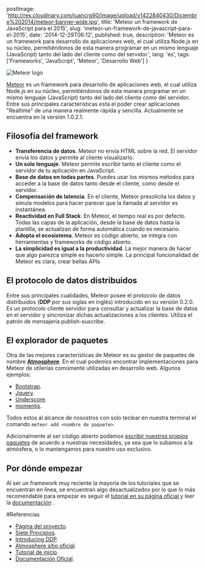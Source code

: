 
  postImage: 'http://res.cloudinary.com/juancrg90/image/upload/v1422840430/Diciembre%202014/meteor-banner-wide.jpg',
  title: 'Meteor un framework de JavaScript para el 2015',
  slug: 'meteor-un-framework-de-javascript-para-el-2015',
  date: '2014-12-29T06:12',
  published: true,
  description: 'Meteor es un framework para desarrollo de aplicaciones web, el cual utiliza Node.js en su núcleo, permitiéndonos de esta manera programar en un mismo lenguaje (JavaScript) tanto del lado del cliente como del servidor.',
  lang: 'es',
  tags: ['Frameworks', 'JavaScript', 'Meteor', 'Desarrollo Web']
}

<EssayLayout meta={meta}>

![Meteor logo](http://res.cloudinary.com/juancrg90/image/upload/v1422840430/Diciembre%202014/meteor-logo.png)


[Meteor](https://www.meteor.com) es un framework para desarrollo de aplicaciones web, el cual utiliza Node.js en su núcleo, permitiéndonos de esta manera programar en un mismo lenguaje (JavaScript) tanto del lado del cliente como del servidor. Entre sus principales características esta el poder crear aplicaciones "Realtime" de una manera realmente rápida y sencilla. Actualmente se encuentra en la versión 1.0.2.1.


## Filosofía del framework

* **Transferencia de datos**. Meteor no envía HTML sobre la red. El servidor envía los datos y permite al cliente visualizarlo.
* **Un solo lenguaje**. Meteor permite escribir tanto el cliente como el servidor de tu aplicación en JavaScript.
* **Base de datos en todas partes**. Puedes usar los mismos métodos para acceder a la base de datos tanto desde el cliente, como desde el servidor.
* **Compensación de latencia**. En el cliente, Meteor presolicita  los datos y simula modelos para hacer parecer que la llamada al servidor es instantánea.
* **Reactividad en Full Stack**. En Meteor, el tiempo real es por defecto. Todas las capas de la aplicación, desde la base de datos hasta la plantilla, se actualizan de forma automática cuando es necesario.
* **Adopta el ecosistema**. Meteor es código abierto, se integra con herramientas y frameworks de código abierto.
* **La simplicidad es igual a la productividad**. La mejor manera de hacer que algo parezca simple es hacerlo simple. La principal funcionalidad de Meteor es clara, crear bellas APIs


## El protocolo de datos distribuidos
Entre sus principales cualidades, Meteor posee el protocolo de datos distribuidos (**DDP** por sus siglas en inglés) introducido en su versión 0.2.0. Es un protocolo cliente servidor para consultar y actualizar la base de datos en el servidor y sincronizar dichas actualizaciones a los clientes. Utiliza el patrón de mensajería publish-suscribe.


## El explorador de paquetes
Otra de las mejores características de Meteor es su gestor de paquetes de nombre **[Atmosphere](https://atmospherejs.com)**. En el cual podemos encontrar implementaciones para Meteor de utilerías comúmente utilizadas en desarrollo web. Algunos ejemplos:

* [Bootstrap](https://atmospherejs.com/ian/bootstrap-3).
* [Jquery](https://atmospherejs.com/meteor/jquery).
* [Underscore](https://atmospherejs.com/meteor/underscore).
* [momentjs](https://atmospherejs.com/momentjs/moment).

Todos estos al alcance de nosostros con solo teclear en nuestra terminal el comando `meteor add <nombre de paquete>`.

Adicionalmente al ser código abierto podemos [escribir nuestros propios paquetes](http://docs.meteor.com/#/full/writingpackages) de acuerdo a nuestras necesidades, ya sea que lo subamos a la atmósfera, o lo mantengamos para nuestro uso exclusivo.



## Por dónde empezar
Al ser un framework muy reciente la mayoría de los tutoriales que se encuentran en línea, se encuentran algo desactualizados por lo que lo más recomendable para empezar es seguir el [tutorial en su página oficial ](https://www.meteor.com/install) y leer la [documentación](http://docs.meteor.com/#/full) .



#Referencias
* [Página del proyecto](https://www.meteor.com).
* [Siete Principios](http://docs.meteor.com/#/basic/sevenprinciples).
* [Introducing DDP](https://www.meteor.com/blog/2012/03/21/introducing-ddp).
* [Atmosphere sitio oficial](https://atmospherejs.com).
* [Tutorial de inicio](https://www.meteor.com/install).
* [Documentación Oficial](http://docs.meteor.com/#/full).

</EssayLayout>
